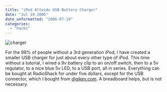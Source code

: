 ```yaml
---
title: "iPod Altoids USB Battery Charger"
date: "Jul 19 2006"
date_unformatted: "2006-07-19"
categories: 
  - "hacks"
---
```


![charger](/images/193191032_af5ee8a895_t.jpg)

For the 98% of people without a 3rd generation iPod, I have created a smaller USB charger for just about every other type of iPod. This time without a tutorial, I wired a 9v battery clip to an on/off switch, then to a 5v regulator, to a nice blue 5v LED, to a USB port, all in series. Everything can be bought at RadioShack for under five dollars, except for the USB connector, which I bought from [digikey.com](http://www.digikey.com "digikey"). A breadboard helps, but is not necessary.
